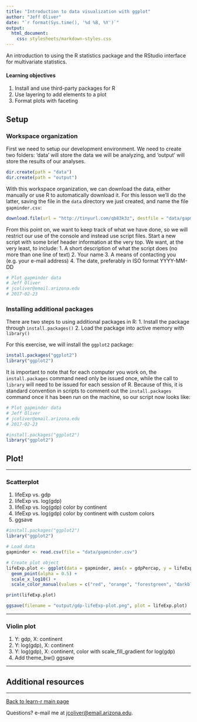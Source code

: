```yaml
---
title: "Introduction to data visualization with ggplot"
author: "Jeff Oliver"
date: "`r format(Sys.time(), '%d %B, %Y')`"
output: 
  html_document:
    css: stylesheets/markdown-styles.css
---
```


An introduction to using the R statistics package and the RStudio interface for multivariate statistics.

#### Learning objectives
1. Install and use third-party packages for R
2. Use layering to add elements to a plot
3. Format plots with faceting

## Setup
### Workspace organization
First we need to setup our development environment. We need to create two folders: 'data' will store the data we will be analyzing, and 'output' will store the results of our analyses.
```r
dir.create(path = "data")
dir.create(path = "output")
```

With this workspace organization, we can download the data, either manually or use R to automatically download it. For this lesson we'll do the latter, saving the file in the `data` directory we just created, and name the file `gapminder.csv`:

```r
download.file(url = "http://tinyurl.com/qb83k3z", destfile = "data/gapminder.csv")
```

From this point on, we want to keep track of what we have done, so we will restrict our use of the console and instead use script files. Start a new script with some brief header information at the very top. We want, at the very least, to include:
1. A short description of what the script does (no more than one line of text)
2. Your name
3. A means of contacting you (e.g. your e-mail address)
4. The date, preferably in ISO format YYYY-MM-DD
```r
# Plot gapminder data
# Jeff Oliver
# jcoliver@email.arizona.edu
# 2017-02-23
```

### Installing additional packages
There are two steps to using additional packages in R:
1. Install the package through `install.packages()`
2. Load the package into active memory with `library()`

For this exercise, we will install the `ggplot2` package:

```r
install.packages("ggplot2")
library("ggplot2")
```

It is important to note that for each computer you work on, the `install.packages` command need only be issued once, while the call to `library` will need to be issued for each session of R. Because of this, it is standard convention in scripts to comment out the `install.packages` command once it has been run on the machine, so our script now looks like:

```r
# Plot gapminder data
# Jeff Oliver
# jcoliver@email.arizona.edu
# 2017-02-23

#install.packages("ggplot2")
library("ggplot2")
```

## Plot!

***

### Scatterplot
1. lifeExp vs. gdp
2. lifeExp vs. log(gdp)
3. lifeExp vs. log(gdp) color by continent
4. lifeExp vs. log(gdp) color by continent with custom colors
5. ggsave

```r
#install.packages("ggplot2")
library("ggplot2")

# Load data
gapminder <- read.csv(file = "data/gapminder.csv")

# Create plot object
lifeExp.plot <- ggplot(data = gapminder, aes(x = gdpPercap, y = lifeExp, color = continent)) +
  geom_point(alpha = 0.5) +
  scale_x_log10() +
  scale_color_manual(values = c("red", "orange", "forestgreen", "darkblue", "violet"))

print(lifeExp.plot)  
```
```r
ggsave(filename = "output/gdp-lifeExp-plot.png", plot = lifeExp.plot)
```


***

### Violin plot
1. Y: gdp, X: continent
2. Y: log(gdp), X: continent
3. Y: log(gdp), X: continent, color with scale_fill_gradient for log(gdp)
4. Add theme_bw()
ggsave

***

## Additional resources

***

<a href="index.html">Back to learn-r main page</a>
  
Questions?  e-mail me at <a href="mailto:jcoliver@email.arizona.edu">jcoliver@email.arizona.edu</a>.